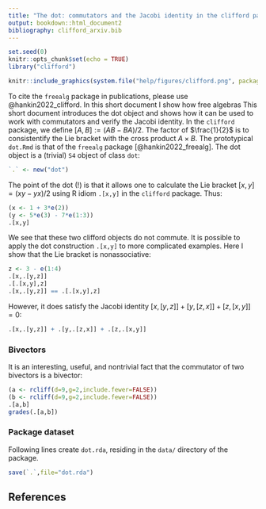 ```yaml
---
title: "The dot: commutators and the Jacobi identity in the clifford package"
output: bookdown::html_document2
bibliography: clifford_arxiv.bib
---
```


```r
set.seed(0)
knitr::opts_chunk$set(echo = TRUE)
library("clifford")
```

```r
knitr::include_graphics(system.file("help/figures/clifford.png", package = "clifford"))
```

To cite the `freealg` package in publications, please use
@hankin2022_clifford.  In this short document I show how free algebras
This short document introduces the dot object and shows how it can be
used to work with commutators and verify the Jacobi identity.  In the
`clifford` package, we define $\left[A,B\right] := (AB-BA)/2$.  The
factor of $\frac{1}{2}$ is to consistentify the Lie bracket with the
cross product $A\times B$.  The prototypical `dot.Rmd` is that of the
`freealg` package [@hankin2022_freealg].  The dot object is a
(trivial) `S4` object of class `dot`:

```r
`.` <- new("dot")
```

The point of the dot (!) is that it allows one to calculate the Lie
bracket $[x,y]=(xy-yx)/2$ using R idiom `.[x,y]` in the `clifford`
package.  Thus:

```r
(x <- 1 + 3*e(2))
(y <- 5*e(3) - 7*e(1:3)) 
.[x,y]
```

We see that these two clifford objects do not commute.  It is possible
to apply the dot construction `.[x,y]` to more complicated examples.
Here I show that the Lie bracket is nonassociative:

```r
z <- 3 - e(1:4)
.[x,.[y,z]]
.[.[x,y],z]
.[x,.[y,z]] == .[.[x,y],z]
```

However, it does satisfy the Jacobi identity
$\left[x,\left[y,z\right]\right]+\left[y,\left[z,x\right]\right]+
\left[z,\left[x,y\right]\right]=0$:

```r
.[x,.[y,z]] + .[y,.[z,x]] + .[z,.[x,y]]
```

### Bivectors {-}

It is an interesting, useful, and nontrivial fact that the commutator
of two bivectors is a bivector:

```r
(a <- rcliff(d=9,g=2,include.fewer=FALSE))
(b <- rcliff(d=9,g=2,include.fewer=FALSE))
.[a,b]
grades(.[a,b])
```


### Package dataset {-}

Following lines create `dot.rda`, residing in the `data/` directory
of the package.

```r
save(`.`,file="dot.rda")
```

## References
